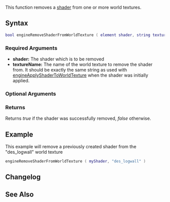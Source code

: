 {{Client function}}

This function removes a [[/shader.md|shader]] from one or more world textures.

==Syntax== 
<syntaxhighlight lang="lua">
bool engineRemoveShaderFromWorldTexture ( element shader, string textureName [, element targetElement = nil ] )
</syntaxhighlight>
{{New feature/item|3.0141|1.4.0|6987|{{OOP||[[/shader.md|shader]]:removeFromWorldTexture}}}}

===Required Arguments=== 
*'''shader:''' The shader which is to be removed
*'''textureName:''' The name of the world texture to remove the shader from. It should be exactly the same string as used with [[/engineApplyShaderToWorldTexture.md|engineApplyShaderToWorldTexture]] when the shader was initially applied.

===Optional Arguments=== 
{{New feature/item|3.0130|1.3.0|4140|
*'''targetElement:''' The element to remove the shader from. It should be the same element as used with [[/engineApplyShaderToWorldTexture.md|engineApplyShaderToWorldTexture]] when the shader was initially applied.
}}

===Returns===
Returns ''true'' if the shader was successfully removed, ''false'' otherwise.

==Example==
This example will remove a previously created shader from the "des_logwall" world texture
<syntaxhighlight lang="lua">
engineRemoveShaderFromWorldTexture ( myShader, "des_logwall" )
</syntaxhighlight>

==Changelog==
{{ChangelogHeader}}
{{ChangelogItem|1.3.0-9.04140|Added targetElement argument}}

==See Also==
{{Engine_functions}}
{{Drawing_functions}}